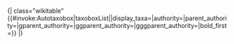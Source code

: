 <noinclude>{| class="wikitable"
</noinclude>{{#invoke:Autotaxobox|taxoboxList|{{{1|Acacia}}}|display_taxa={{{2|1}}}|authority={{{authority|}}}|parent_authority={{{parent_authority|}}}|gparent_authority={{{grandparent_authority|}}}|ggparent_authority={{{greatgrandparent_authority|}}}|gggparent_authority={{{greatgreatgrandparent_authority|}}}|bold_first={{{bold first|}}}}}<noinclude>
|}
{{clear}}
{{documentation}}
</noinclude>